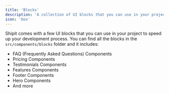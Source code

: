 ```yaml
---
title: 'Blocks'
description: 'A collection of UI blocks that you can use in your project'
icon: 'box'
---
```


Shipit comes with a few UI blocks that you can use in your project to speed up your development process.
You can find all the blocks in the `src/components/blocks` folder and it includes:
* FAQ (Frequently Asked Questions) Components
* Pricing Components
* Testimonials Components
* Features Components
* Footer Components
* Hero Components
* And more
